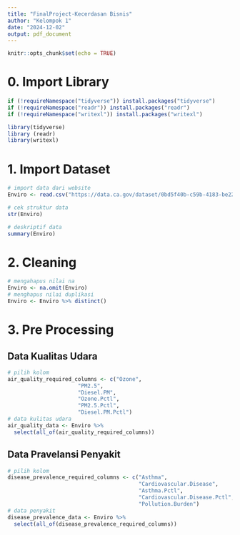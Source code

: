 ```yaml
---
title: "FinalProject-Kecerdasan Bisnis"
author: "Kelompok 1"
date: "2024-12-02"
output: pdf_document
---
```


```r
knitr::opts_chunk$set(echo = TRUE)
```

# 0. Import Library

```r
if (!requireNamespace("tidyverse")) install.packages("tidyverse")
if (!requireNamespace("readr")) install.packages("readr")
if (!requireNamespace("writexl")) install.packages("writexl")

library(tidyverse)
library (readr)
library(writexl)
```

# 1. Import Dataset

```r
# import data dari website
Enviro <- read.csv("https://data.ca.gov/dataset/0bd5f40b-c59b-4183-be22-d057eae8383c/resource/89b3f4e9-0bf8-4690-8c6f-715a717f3fae/download/calenviroscreen-3.0-results-june-2018-update.csv")
```

```r
# cek struktur data
str(Enviro)
```

```r
# deskriptif data
summary(Enviro)
```

# 2. Cleaning

```r
# mengahapus nilai na
Enviro <- na.omit(Enviro)
# menghapus nilai duplikasi
Enviro <- Enviro %>% distinct()
```

# 3. Pre Processing

## Data  Kualitas Udara

```r
# pilih kolom
air_quality_required_columns <- c("Ozone", 
                      "PM2.5", 
                      "Diesel.PM", 
                      "Ozone.Pctl", 
                      "PM2.5.Pctl", 
                      "Diesel.PM.Pctl")
# data kulitas udara
air_quality_data <- Enviro %>%
  select(all_of(air_quality_required_columns))
```

## Data Pravelansi Penyakit

```r
# pilih kolom
disease_prevalence_required_columns <- c("Asthma",
                                         "Cardiovascular.Disease",
                                         "Asthma.Pctl",
                                         "Cardiovascular.Disease.Pctl",
                                         "Pollution.Burden")
# data penyakit
disease_prevalence_data <- Enviro %>%
  select(all_of(disease_prevalence_required_columns))
```

